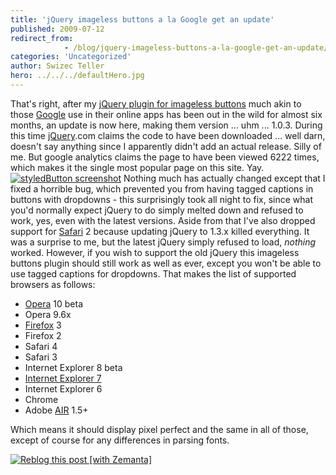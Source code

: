 ```yaml
---
title: 'jQuery imageless buttons a la Google get an update'
published: 2009-07-12
redirect_from: 
            - /blog/jquery-imageless-buttons-a-la-google-get-an-update/swizec/622
categories: 'Uncategorized'
author: Swizec Teller
hero: ../../../defaultHero.jpg
---
```

That's right, after my [jQuery plugin for imageless buttons](http://swizec.com/code/styledButton/) much akin to those [Google](http://en.wikipedia.org/wiki/Google "Google") use in their online apps has been out in the wild for almost six months, an update is now here, making them version ... uhm ... 1.0.3. During this time [jQuery](http://en.wikipedia.org/wiki/JQuery "JQuery").com claims the code to have been downloaded ... well darn, doesn't say anything since I apparently didn't add an actual release. Silly of me. But google analytics claims the page to have been viewed 6222 times, which makes it the single most popular page on this site. Yay. [![styledButton screenshot](http://swizec.com/blog/wp-content/uploads/2009/07/Picture-1.png "styledButton screenshot")](http://swizec.com/code/styledButton) Nothing much has actually changed except that I fixed a horrible bug, which prevented you from having tagged captions in buttons with dropdowns - this surprisingly took all night to fix, since what you'd normally expect jQuery to do simply melted down and refused to work, yes, even with the latest versions. Aside from that I've also dropped support for [Safari](http://en.wikipedia.org/wiki/Safari_%28web_browser%29 "Safari (web browser)") 2 because updating jQuery to 1.3.x killed everything. It was a surprise to me, but the latest jQuery simply refused to load, _nothing_ worked. However, if you wish to support the old jQuery this imageless buttons plugin should still work as well as ever, except you won't be able to use tagged captions for dropdowns. That makes the list of supported browsers as follows:

- [Opera](http://www.opera.com "Opera Software") 10 beta
- Opera 9.6x
- [Firefox](http://en.wikipedia.org/wiki/Mozilla_Firefox "Mozilla Firefox") 3
- Firefox 2
- Safari 4
- Safari 3
- Internet Explorer 8 beta
- [Internet Explorer 7](http://en.wikipedia.org/wiki/Internet_Explorer_7 "Internet Explorer 7")
- Internet Explorer 6
- Chrome
- Adobe [AIR](http://en.wikipedia.org/wiki/Adobe_Integrated_Runtime "Adobe Integrated Runtime") 1.5+

Which means it should display pixel perfect and the same in all of those, except of course for any differences in parsing fonts.



[![Reblog this post \[with Zemanta\]](http://img.zemanta.com/reblog_e.png?x-id=5253e1f6-7bed-401a-894a-32b6f23f2734)](http://reblog.zemanta.com/zemified/5253e1f6-7bed-401a-894a-32b6f23f2734/ "Reblog this post \[with Zemanta]")